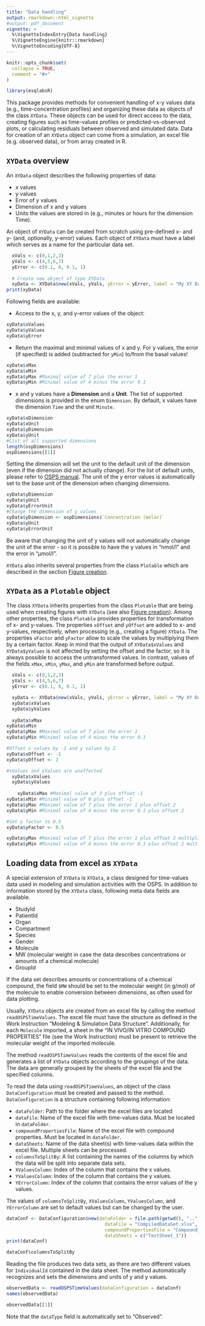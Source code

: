 ```yaml
---
title: "Data handling"
output: rmarkdown::html_vignette
#output: pdf_document
vignette: >
  %\VignetteIndexEntry{Data handling}
  %\VignetteEngine{knitr::rmarkdown}
  %\VignetteEncoding{UTF-8}
---
```


```r
knitr::opts_chunk$set(
  collapse = TRUE,
  comment = "#>"
)
```

```r
library(esqlabsR)
```

This package provides methods for convenient handling of x-y values data (e.g., time-concentration profiles) and organizing these data as objects of the class `XYData`. These objects can be used for direct access to the data, creating figures such as time-values profiles or predicted-vs-observed plots, or calculating residuals between observed and simulated data. Data for creation of an `XYData` object can come from a simulation, an excel file (e.g. observed data), or from array created in R.

## `XYData` overview

An `XYData` object describes the following properties of data:

 - x values
 - y values
 - Error of y values
 - Dimension of x and y values
 - Units the values are stored in (e.g., minutes or hours for the dimension Time).

An object of `XYData` can be created from scratch using pre-defined x- and y- (and, optionally, y-error) values. Each object of `XYData` must have a label which serves as a name for the particular data set.

```r
  xVals <- c(0,1,2,3)
  yVals <- c(4,5,6,7)
  yError <- c(0.1, 0, 0.1, 1)
  
  # Create new object of type XYData
  xyData <- XYData$new(xVals, yVals, yError = yError, label = "My XY Data")
print(xyData)
```

Following fields are available:

* Access to the x, y, and y-error values of the object:

```r
xyData$xValues
xyData$yValues
xyData$yError
```

* Return the maximal and minimal values of x and y. For y values, the error (if specified) is added (subtracted for `yMin`) to/from the basal values!

```r
xyData$xMax
xyData$xMin
xyData$yMax #Maximal value of 7 plus the error 1
xyData$yMin #Minimal value of 4 minus the error 0.1
```

* x and y values have a **Dimension** and a **Unit**. The list of supported dimensions is provided in the enum `Dimension`. By default, x values have the dimension `Time` and the unit `Minute`.

```r
xyData$xDimension
xyData$xUnit
xyData$yDimension
xyData$yUnit
#List of all supported dimensions
length(ospDimensions)
ospDimensions[[1]]
```

Setting the dimension will set the unit to the default unit of the dimension (even if the dimension did not actually change). For the list of default units, please refer to [OSPS manual](https://docs.open-systems-pharmacology.org/appendix/appendix). The unit of the y error values is automatically set to the base unit of the dimension when changing dimensions.

```r
xyData$yDimension
xyData$yUnit
xyData$yErrorUnit
#Change the dimension of y values
xyData$yDimension <- ospDimensions$`Concentration (molar)`
xyData$yUnit
xyData$yErrorUnit
```

Be aware that changing the unit of y values will not automatically change the unit of the error - so it is possible to have the y values in "nmol/l" and the error in "µmol/l".

`XYData` also inherits several properties from the class `Plotable` which are described in the section [Figure creation](figure-creation.html).

## `XYData` as a `Plotable` object

The class `XYData` inherits properties from the class `Plotable` that are being used when creating figures with `XYData` (see also [Figure creation](figure-creation.html)). Among other properties, the class `Plotable` provides properties for transformation of x- and y-values. The properties `xOffset` and `yOffset` are added to x- and y-values, respectively, when processing (e.g., creating a figure) `XYData`. The properties `xFactor` and `yFactor` allow to scale the values by multiplying them by a certain factor. Keep in mind that the output of `XYData$xValues` and `XYData$yValues` is not affected by setting the offset and the factor, so it is always possible to access the untransformed values. In contrast, values of the fields `xMax`, `xMin`, `yMax`, and `yMin` are transformed before output.

```r
  xVals <- c(0,1,2,3)
  yVals <- c(4,5,6,7)
  yError <- c(0.1, 0, 0.1, 1)

  xyData <- XYData$new(xVals, yVals, yError = yError, label = "My XY Data")
  xyData$xValues
  xyData$yValues
  
  xyData$xMax
xyData$xMin
xyData$yMax #Maximal value of 7 plus the error 1
xyData$yMin #Minimal value of 4 minus the error 0.1

#Offset x values by -1 and y values by 2
xyData$xOffset <- -1
xyData$yOffset <- 2

#xValues and yValues are unaffected
  xyData$xValues
  xyData$yValues
  
    xyData$xMax #Maximal value of 3 plus offset -1
xyData$xMin #Minimal value of 0 plus offset -1
xyData$yMax #Maximal value of 7 plus the error 1 plus offset 2
xyData$yMin #Minimal value of 4 minus the error 0.1 plus offset 2

#Set y factor to 0.5
xyData$yFactor <- 0.5

xyData$yMax #Maximal value of 7 plus the error 1 plus offset 2 multiplied by 0.5
xyData$yMin #Minimal value of 4 minus the error 0.1 plus offset 2 multiplied by 0.5

```


## Loading data from excel as `XYData`

A special extension of `XYData` is `XYData`, a class designed for time-values data used in modeling and simulation activities with the OSPS. In addition to information stored by the `XYData` class, following meta data fields are available.


  - StudyId
  - PatientId
  - Organ
  - Compartment
  - Species
  - Gender
  - Molecule
  - MW (molecular weight in case the data describes concentrations or amounts of a chemical molecule)
  - GroupId

If the data set describes amounts or concentrations of a chemical compound, the field `$MW` should be set to the molecular weight (in g/mol) of the molecule
to enable conversion between dimensions, as often used for data plotting.

Usually, `XYData` objects are created from an excel file by calling the method `readOSPSTimeValues`. The excel file must have the structure as defined in the Work Instruction "Modeling & Simulation Data Structure". Additionally, for each `Molecule` imported, a sheet in the "IN VIVO/IN VITRO COMPOUND PROPERTIES" file (see the Work Instruction) must be present to retrieve the molecular weight of the imported molecule.

The method `readOSPSTimeValues` reads the contents of the excel file and generates a list of `XYData` objects according to the groupings of the data. The data are generally grouped by the sheets of the excel file and the specified columns.

To read the data using `readOSPSTimeValues`, an object of the class `DataConfiguration` must be created and passed to the method. `DataConfiguration` is a structure containing following information:

  - `dataFolder`: Path to the folder where the excel files are located
  - `dataFile`: Name of the excel file with time-values data. Must be located in `dataFolder`.
  - `compoundPropertiesFile`: Name of the excel file with compound properties. Must be located in `dataFolder`.
  - `dataSheets`: Name of the data sheet(s) with time-values data within the excel file. Multiple sheets can be processed.
  - `columnsToSplitBy`: A list containing the names of the columns by which the data will be split into separate data sets.
  - `XValuesColumn`: Index of the column that contains the x values.
  - `YValuesColumn`: Index of the column that contains the y values.
  - `YErrorColumn`: Index of the column that contains the error values of the y values.

The values of `columnsToSplitBy`, `XValuesColumn`, `YValuesColumn`, and `YErrorColumn` are set to default values but can be changed by the user.

```r
dataConf <- DataConfiguration$new(dataFolder = file.path(getwd(), "..", "tests", "data"),
                                    dataFile = "CompiledDataSet.xlsx",
                                    compoundPropertiesFile = "Compound_Properties.xlsx",
                                    dataSheets = c("TestSheet_1"))
print(dataConf)

dataConf$columnsToSplitBy
```

Reading the file produces two data sets, as there are two different values for `IndividualId` contained in the data sheet. The method automatically recognizes and sets the dimensions and units of y and y values.

```r
observedData <- readOSPSTimeValues(dataConfiguration = dataConf)
names(observedData)

observedData[[1]]

```
Note that the `dataType` field is automatically set to "Observed".
